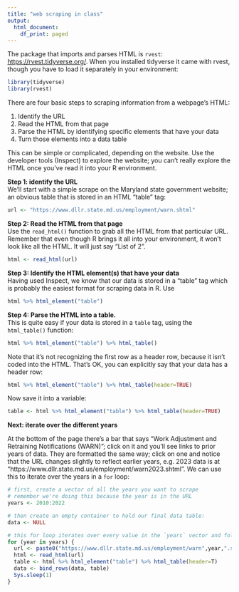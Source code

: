 ```yaml
---
title: "web scraping in class"
output:
  html_document:
    df_print: paged
---
```


The package that imports and parses HTML is `rvest`: <https://rvest.tidyverse.org/>. When you installed tidyverse it came with rvest, though you have to load it separately in your environment:

```r
library(tidyverse)
library(rvest)
```

There are four basic steps to scraping information from a webpage's HTML:

1.  Identify the URL
2.  Read the HTML from that page
3.  Parse the HTML by identifying specific elements that have your data
4.  Turn those elements into a data table

This can be simple or complicated, depending on the website. Use the developer tools (Inspect) to explore the website; you can't really explore the HTML once you've read it into your R environment.

**Step 1: identify the URL**\
We'll start with a simple scrape on the Maryland state government website; an obvious table that is stored in an HTML "table" tag:

```r
url <- "https://www.dllr.state.md.us/employment/warn.shtml"
```

**Step 2: Read the HTML from that page**\
Use the `read_html()` function to grab all the HTML from that particular URL. Remember that even though R brings it all into your environment, it won't look like all the HTML. It will just say "List of 2".

```r
html <- read_html(url)
```

**Step 3: Identify the HTML element(s) that have your data**\
Having used Inspect, we know that our data is stored in a "table" tag which is probably the easiest format for scraping data in R. Use

```r
html %>% html_element("table")
```

**Step 4: Parse the HTML into a table.**\
This is quite easy if your data is stored in a `table` tag, using the `html_table()` function:
```r
html %>% html_element("table") %>% html_table()
```

Note that it's not recognizing the first row as a header row, because it isn't coded into the HTML. That's OK, you can explicitly say that your data has a header row:
```r
html %>% html_element("table") %>% html_table(header=TRUE)
```

Now save it into a variable:
```r
table <- html %>% html_element("table") %>% html_table(header=TRUE)
```


**Next: iterate over the different years**

At the bottom of the page there's a bar that says "Work Adjustment and Retraining Notifications (WARN)"; click on it and you'll see links to prior years of data. They are formatted the same way; click on one and notice that the URL changes slightly to reflect earlier years, e.g. 2023 data is at "https://www.dllr.state.md.us/employment/warn2023.shtml". We can use this to iterate over the years in a `for` loop:
```r
# first, create a vector of all the years you want to scrape 
# remember we're doing this because the year is in the URL
years <- 2010:2022

# then create an empty container to hold our final data table:
data <- NULL

# this for loop iterates over every value in the `years` vector and follows the steps inside the loop: create a url, read the html, parse the html, save the table, add it to the final file. The loop will run through once for every item in the `years` vector. The Sys.sleep() at the end is a courtesy (and way of avoiding detection): it waits 1 second between each scrape.
for (year in years) {
  url <- paste0("https://www.dllr.state.md.us/employment/warn",year,".shtml")
  html <- read_html(url)
  table <- html %>% html_element("table") %>% html_table(header=T)
  data <- bind_rows(data, table)
  Sys.sleep(1)
}

```
